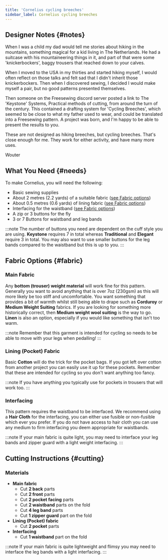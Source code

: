 ```yaml
---
title: 'Cornelius cycling breeches'
sidebar_label: Cornelius cycling breeches
---
```


<DesignInfo design="cornelius" />

## Designer Notes {#notes}

When I was a child my dad would tell me stories about hiking in the mountains, something magical for a kid living in The Netherlands. He had a suitcase with his mountaineering things in it, and part of that were some 'knickerbockers', baggy trousers that reached down to your calves.

When I moved to the USA in my thirties and started hiking myself, I would often reflect on those talks and felt sad that I didn't inherit those knickerbockers. Then when I discovered sewing, I decided I would make myself a pair, but no good patterns presented themselves.

Then someone on the Freesewing discord server posted a link to The 'Keystone' Systems, Practical methods of cutting, from around the turn of the century. This contained a drafting system for 'Cycling Breeches', which seemed to be close to what my father used to wear, and could be translated into a Freesewing pattern. A project was born, and I'm happy to be able to present the results to you.

These are not designed as hiking breeches, but cycling breeches. That's close enough for me. They work for either activity, and have many more uses.

Wouter

## What You Need {#needs}

To make Cornelius, you will need the following:

- Basic sewing supplies
- About 2 metres (2.2 yards) of a suitable fabric ([see Fabric options](#fabric))
- About 0.5 metres (0.6 yards) of lining fabric ([see Fabric options](#fabric))
- Interfacing for the waistband ([see Fabric options](#fabric))
- A zip or 3 buttons for the fly
- 3 or 7 Buttons for waistband and leg bands

:::note
The number of buttons you need are dependent on the cuff style you are using. **Keystone** requires 7 in total whereas **Traditional** and **Elegant** require 3 in total. You may also want to use smaller buttons for the leg bands compared to the waistband but this is up to you.
:::

## Fabric Options {#fabric}

### Main Fabric

Any **bottom (trouser) weight material** will work fine for this pattern. Generally you want to avoid anything that is over 7oz (230gsm) as this will more likely be too stiff and uncomfortable. You want something that provides a bit of warmth whilst still being able to drape such as **Corduroy** or **Medium Weight Suiting** fabrics. If you are looking for something more historically correct, then **Medium weight wool suiting** is the way to go. **Linen** is also an option, especially if you would like something that isn't too warm.

:::note
Remember that this garment is intended for cycling so needs to be able to move with your legs when pedalling!
:::

### Lining (Pocket) Fabric

Basic **Cotton** will do the trick for the pocket bags. If you got left over cotton from another project you can easily use it up for these pockets. Remember that these are intended for cycling so you don't want anything too fancy.

:::note
If you have anything you typically use for pockets in trousers that will work too.
:::

### Interfacing

This pattern requires the waistband to be interfaced. We recommend using a **Hair Cloth** for the interfacing, you can either use fusible or non-fusible which ever you prefer. If you do not have access to hair cloth you can use any medium to firm interfacing you deem appropriate for waistbands.

:::note
If your main fabric is quite light, you may need to interface your leg bands and zipper guard with a light weight interfacing.
:::

## Cutting Instructions {#cutting}

### Materials

- **Main fabric**
  - Cut **2 back** parts
  - Cut **2 front** parts
  - Cut **2 pocket facing** parts
  - Cut **2 waistband** parts on the fold
  - Cut **4 leg band** parts
  - Cut **1 zipper guard** part on the fold
- **Lining (Pocket) fabric**
  - Cut **2 pocket** parts
- **Interfacing**
  - Cut **1 waistband** part on the fold

:::note
If your main fabric is quite lightweight and flimsy you may need to interface the leg bands with a light interfacing.
:::
